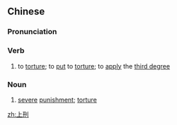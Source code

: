 ==Chinese==
{{zh-forms}}

===Pronunciation===
{{zh-pron
|m=shàngxíng
|c=soeng5 jing4
|mn=qz,xm:siōng-hêng/zz:siāng-hêng
|cat=v
}}

===Verb===
{{zh-verb}}

# to [[torture]]; to [[put]] to [[torture]]; to [[apply]] the [[third degree]]

===Noun===
{{zh-noun}}

# [[severe]] [[punishment]]; [[torture]]

[[zh:上刑]]
